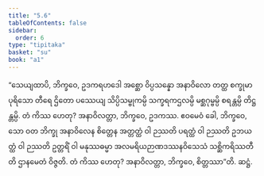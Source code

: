 ```yaml
---
title: "5.6"
tableOfContents: false
sidebar:
  order: 6
type: "tipitaka"
basket: "su"
book: "a1"
---
```



<DynamicBreadcrumb />

<Division number="46" book="a1" e="ch" v="15" p="8">

<Paragraph number="97" book="a1">
“သေယျထာပိ, ဘိက္ခဝေ, ဥဒကရဟဒေါ အစ္ဆော ဝိပ္ပသန္နော အနာဝိလော တတ္ထ စက္ခုမာ ပုရိသော တီရေ ဌိတော ပဿေယျ သိပ္ပိသမ္ဗုကမ္ပိ သက္ခရကဌလမ္ပိ မစ္ဆဂုမ္ဗမ္ပိ စရန္တမ္ပိ တိဋ္ဌန္တမ္ပိ. တံ ကိဿ ဟေတု? အနာဝိလတ္တာ, ဘိက္ခဝေ, ဥဒကဿ. ဧဝမေဝံ ခေါ, ဘိက္ခဝေ, သော ဝတ ဘိက္ခု အနာဝိလေန စိတ္တေန အတ္တတ္ထံ ဝါ ဉဿတိ ပရတ္ထံ ဝါ ဉဿတိ ဥဘယတ္ထံ ဝါ ဉဿတိ ဥတ္တရိံ ဝါ မနုဿဓမ္မာ အလမရိယဉာဏဒဿနဝိသေသံ သစ္ဆိကရိဿတီတိ ဌာနမေတံ ဝိဇ္ဇတိ. တံ ကိဿ ဟေတု? အနာဝိလတ္တာ, ဘိက္ခဝေ, စိတ္တဿာ”တိ.

</Paragraph>
</Division>

<Paragraph number="98" type="center" book="a1">
ဆဋ္ဌံ.
</Paragraph>